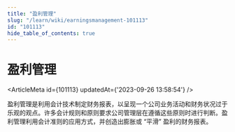 ```yaml
---
title: "盈利管理"
slug: "/learn/wiki/earningsmanagement-101113"
id: "101113"
hide_table_of_contents: true
---
```



# 盈利管理

<ArticleMeta id={101113} updatedAt={'2023-09-26 13:58:54'} />
<div className='border-solid border-b border-t-0 my-4 border-[var(--ifm-color-gray-300)]' />

盈利管理是利用会计技术制定财务报表，以呈现一个公司业务活动和财务状况过于乐观的观点。许多会计规则和原则要求公司管理层在遵循这些原则时进行判断。盈利管理利用会计准则的应用方式，并创造出膨胀或 “平滑” 盈利的财务报表。
